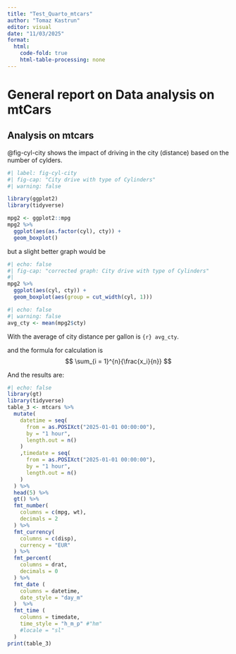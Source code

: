 ```yaml
---
title: "Test_Quarto_mtcars"
author: "Tomaz Kastrun"
editor: visual
date: "11/03/2025"
format: 
  html:
    code-fold: true
    html-table-processing: none
---
```


# General report on Data analysis on mtCars

## Analysis on mtcars

@fig-cyl-city shows the impact of driving in the city (distance) based on the number of cylders.

```r
#| label: fig-cyl-city
#| fig-cap: "City drive with type of Cylinders"
#| warning: false

library(ggplot2)
library(tidyverse)

mpg2 <- ggplot2::mpg
mpg2 %>%
  ggplot(aes(as.factor(cyl), cty)) + 
  geom_boxplot()  
```


but a slight better graph would be

```r
#| echo: false
#| fig-cap: "corrected graph: City drive with type of Cylinders"
#| 
mpg2 %>%
  ggplot(aes(cyl, cty)) + 
  geom_boxplot(aes(group = cut_width(cyl, 1)))  
```


```r
#| echo: false
#| warning: false
avg_cty <- mean(mpg2$cty)
```

With the average of city distance per gallon is `{r} avg_cty`.

and the formula for calculation is
$$
\sum_{i = 1}^{n}{\frac{x_i}{n}}
$$

And the results are:

````r
#| echo: false
library(gt)
library(tidyverse)
table_3 <- mtcars %>% 
  mutate(
    datetime = seq(
      from = as.POSIXct("2025-01-01 00:00:00"),
      by = "1 hour",
      length.out = n()
    )
    ,timedate = seq(
      from = as.POSIXct("2025-01-01 00:00:00"),
      by = "1 hour",
      length.out = n()
    )
  ) %>%
  head(5) %>% 
  gt() %>% 
  fmt_number(
    columns = c(mpg, wt),
    decimals = 2
  ) %>% 
  fmt_currency(
    columns = c(disp),
    currency = "EUR"
  ) %>%
  fmt_percent(
    columns = drat, 
    decimals = 0
  ) %>%
  fmt_date (
    columns = datetime,
    date_style = "day_m"
  )  %>%
  fmt_time (
    columns = timedate,
    time_style = "h_m_p" #"hm"
    #locale = "sl"
  )
print(table_3)
````


